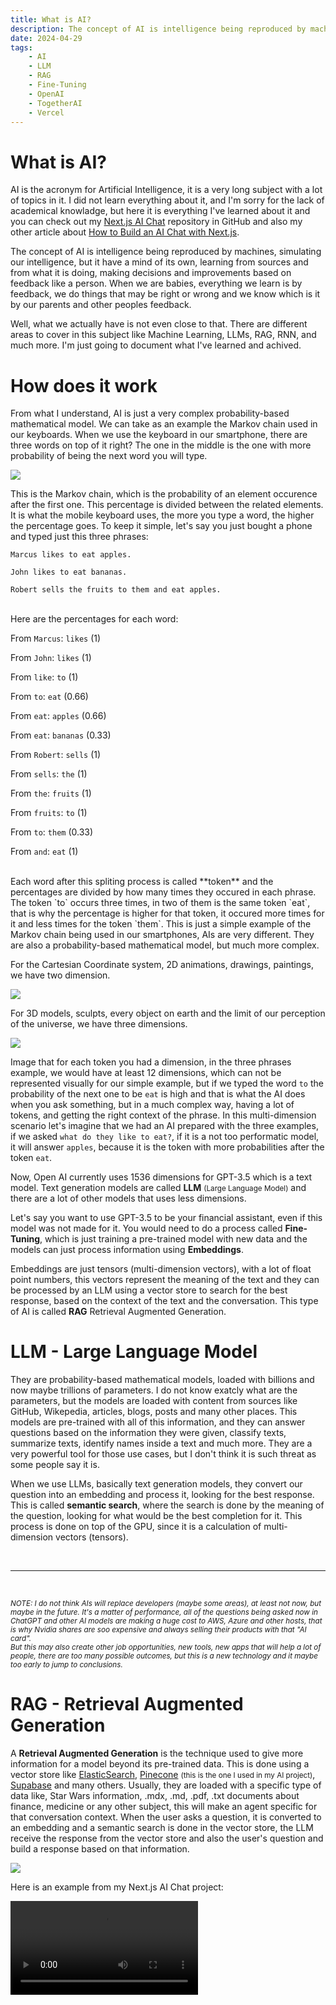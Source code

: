 ```yaml
---
title: What is AI?
description: The concept of AI is intelligence being reproduced by machines, simulating our intelligence, but it have a mind of its own. Well, what we actually have is not even close to that.
date: 2024-04-29
tags:
    - AI
    - LLM
    - RAG
    - Fine-Tuning
    - OpenAI
    - TogetherAI
    - Vercel
---
```

# What is AI?

AI is the acronym for Artificial Intelligence, it is a very long subject with a lot of topics in it. 
I did not learn everything about it, and I'm sorry for the lack of academical knowladge, 
but here it is everything I've learned about it and you can check out my [Next.js AI Chat](https://github.com/Saraivinha1703/nextjs-ai-chat) repository in GitHub
and also my other article about [How to Build an AI Chat with Next.js](https://carlos-neto.vercel.app/en/software-development/how-to-build-an-ai-chat-with-nextjs). 

The concept of AI is intelligence being reproduced by machines, simulating our intelligence, but it have a mind of its own, 
learning from sources and from what it is doing, making decisions and improvements based on feedback like a person. When we are babies,
everything we learn is by feedback, we do things that may be right or wrong and we know which is it by our parents and other peoples feedback.

Well, what we actually have is not even close to that. 
There are different areas to cover in this subject like Machine Learning, LLMs, RAG, RNN, and much more. 
I'm just going to document what I've learned and achived.

# How does it work

From what I understand, AI is just a very complex probability-based mathematical model. We can take as an example the Markov chain used in our keyboards.
When we use the keyboard in our smartphone, there are three words on top of it right? 
The one in the middle is the one with more probability of being the next word you will type.

![](/images/content/markov-chain.png)

This is the Markov chain, which is the probability of an element occurence after the first one. This percentage is divided between the related elements.
It is what the mobile keyboard uses, the more you type a word, the higher the percentage goes. To keep it simple, let's say you just bought a phone
and typed just this three phrases:

`Marcus likes to eat apples.` 

`John likes to eat bananas.` 

`Robert sells the fruits to them and eat apples.`

<br/>
Here are the percentages for each word:
<br/>

From `Marcus`: `likes` (1)

From `John`: `likes` (1)

From `like`: `to` (1)

From `to`: `eat` (0.66)

From `eat`: `apples` (0.66)

From `eat`: `bananas` (0.33)

From `Robert`: `sells` (1)

From `sells`: `the` (1)

From `the`: `fruits` (1)

From `fruits`: `to` (1)

From `to`: `them` (0.33)

From `and`: `eat` (1)

<br />
Each word after this spliting process is called **token** and the percentages are divided by how many times they occured in each phrase. 
The token `to` occurs three times, in two of them is the same token `eat`, that is why the percentage is higher for that token, 
it occured more times for it and less times for the token `them`. 
This is just a simple example of the Markov chain being used in our smartphones, AIs are very different.
They are also a probability-based mathematical model, but much more complex. 

For the Cartesian Coordinate system, 2D animations, drawings, paintings, we have two dimension.

![](/images/content/cartesian-coodinate-system.jpg)

For 3D models, sculpts, every object on earth and the limit of our perception of the universe, we have three dimensions.

![](/images/content/3d-vectors.png)

Image that for each token you had a dimension, in the three phrases example, we would have at least 12 dimensions, 
which can not be represented visually for our simple example, but if we typed the word `to` the probability of the next one to be `eat` is high 
and that is what the AI does when you ask something, but in a much complex way, having a lot of tokens, and getting the right context of the phrase.
In this multi-dimension scenario let's imagine that we had an AI prepared with the three examples, if we asked `what do they like to eat?`, 
if it is a not too performatic model, it will answer `apples`, because it is the token with more probabilities after the token `eat`.

Now, Open AI currently uses 1536 dimensions for GPT-3.5 which is a text model. 
Text generation models are called **LLM** <small>(Large Language Model)</small> and there are a lot of other models that uses less dimensions. 

Let's say you want to use GPT-3.5 to be your financial assistant, even if this model was not made for it.
You would need to do a process called **Fine-Tuning**, which is just training a pre-trained model with new data and the models can just process information using
**Embeddings**. 

Embeddings are just tensors (multi-dimension vectors), 
with a lot of float point numbers, this vectors represent the meaning of the text and they can be processed by an LLM using a vector store to search for the best response, 
based on the context of the text and the conversation. 
This type of AI is called **RAG** Retrieval Augmented Generation.

# LLM - Large Language Model
They are probability-based mathematical models, loaded with billions and now maybe trillions of parameters. I do not know exatcly what are the parameters, 
but the models are loaded with content from sources like GitHub, Wikepedia, articles, blogs, posts and many other places. 
This models are pre-trained with all of this information, and they can answer questions based on the information they were given, classify texts, 
summarize texts, identify names inside a text and much more. They are a very powerful tool for those use cases, but I don't think it is such threat
as some people say it is. 

When we use LLMs, basically text generation models, they convert our question into an embedding and process it, looking for the best response. This is called
**semantic search**, where the search is done by the meaning of the question, looking for what would be the best completion for it. 
This process is done on top of the GPU, since it is a calculation of multi-dimension vectors (tensors). 

<br/>
<hr></hr>
<br/>

<small>*NOTE: I do not think AIs will replace developers (maybe some areas), at least not now, but maybe in the future. It's a matter of performance,
all of the questions being asked now in ChatGPT and other AI models are making a huge cost to AWS, Azure and other hosts, 
that is why Nvidia shares are soo expensive and always selling their products with that "AI card".*</small>
<br/>
<small>*But this may also create other job opportunities, new tools, new apps that will help a lot of people, there are too many possible outcomes,
but this is a new technology and it maybe too early to jump to conclusions.*</small>

# RAG - Retrieval Augmented Generation
A **Retrieval Augmented Generation** is the technique used to give more information for a model beyond its pre-trained data. 
This is done using a vector store like [ElasticSearch](https://www.elastic.co/pt/elasticsearch), 
[Pinecone](https://www.pinecone.io/) <small>(this is the one I used in my AI project)</small>, [Supabase](https://supabase.com/) and many others. 
Usually, they are loaded with a specific type of data like, 
Star Wars information, .mdx, .md, .pdf, .txt documents about finance, medicine or any other subject, 
this will make an agent specific for that conversation context.
When the user asks a question, it is converted to an embedding and a semantic search is done in the vector store, 
the LLM receive the response from the vector store and also the user's question and build a response based on that information.

![](/images/content/rag-flow-example.png)

Here is an example from my Next.js AI Chat project:

<Video controls src="/videos/content/all-rag-nextjs-examples-functions.mp4" />

This RAG chat also have the **tool calling** feature, so I can access any API through my tools, in this case I'm searching for 
companies tickers and the price of them and rendering the information in a interactive component, this technique is called **Generative UI** 
and you can learn more about it in my project repository, my article about how I built it or [Vercel's AI SDK documentation](https://sdk.vercel.ai/docs),
which is where I got the most important things that I've learned.
